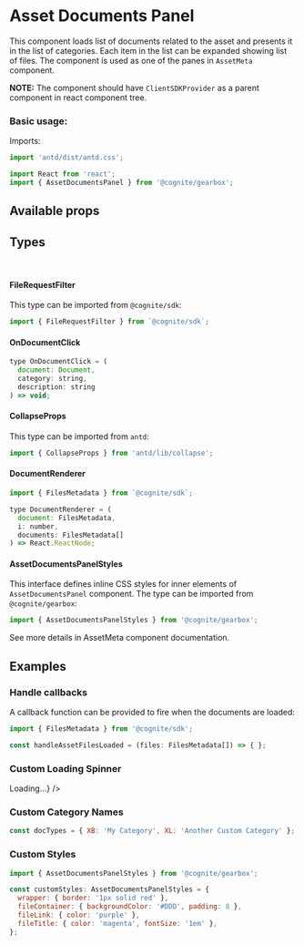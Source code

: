 
<Meta title="Assets/AssetDocumentsPanel" decorators={decorators} />

 # Asset Documents Panel

This component loads list of documents related to the asset and presents it in the list of categories.
Each item in the list can be expanded showing list of files.
The component is used as one of the panes in `AssetMeta` component.

**NOTE:** The component should have `ClientSDKProvider` as a parent component in react component tree.

### Basic usage:

Imports:

```jsx
import 'antd/dist/antd.css';

import React from 'react';
import { AssetDocumentsPanel } from '@cognite/gearbox';
```

<Preview>
  <Story name="Basic Usage">
    <AssetDocumentsPanel assetId={4650652196144007} />
  </Story>
</Preview>

## Available props

<Props of={ComponentProps} />

## Types
<br/>
<h4>FileRequestFilter</h4>

This type can be imported from `@cognite/sdk`:

```jsx
import { FileRequestFilter } from `@cognite/sdk`;
```

#### OnDocumentClick


```jsx
type OnDocumentClick = (
  document: Document,
  category: string,
  description: string
) => void;
```

#### CollapseProps
This type can be imported from `antd`:

```jsx
import { CollapseProps } from 'antd/lib/collapse';
```

#### DocumentRenderer

```jsx
import { FilesMetadata } from `@cognite/sdk`;

type DocumentRenderer = (
  document: FilesMetadata,
  i: number,
  documents: FilesMetadata[]
) => React.ReactNode;

```

#### AssetDocumentsPanelStyles

This interface defines inline CSS styles for inner elements of `AssetDocumentsPanel` component.
The type can be imported from `@cognite/gearbox`:

```jsx
import { AssetDocumentsPanelStyles } from '@cognite/gearbox';
```

See more details in AssetMeta component documentation.

## Examples

### Handle callbacks

A callback function can be provided to fire when the documents are loaded:

```jsx
import { FilesMetadata } from '@cognite/sdk';

const handleAssetFilesLoaded = (files: FilesMetadata[]) => { };
```

<Preview>
  <Story name="Load callbacks">
    <AssetDocumentsPanel
      assetId={4650652196144007}
      onAssetFilesLoaded={handleAssetFilesLoaded}
    />
  </Story>
</Preview>

### Custom Loading Spinner

<Preview>
  <Story name="Custom Loading Spinner">
    <AssetDocumentsPanel
      assetId={4650652196144007}
      customSpinner={<div>Loading...</div>}
    />
  </Story>
</Preview>

### Custom Category Names

```jsx
const docTypes = { XB: 'My Category', XL: 'Another Custom Category' };
```

<Preview>
  <Story name="Custom Category Names">
    <AssetDocumentsPanel
      assetId={4650652196144007}
      docTypes={docTypes}
    />
  </Story>
</Preview>

### Custom Styles

```jsx
import { AssetDocumentsPanelStyles } from '@cognite/gearbox';

const customStyles: AssetDocumentsPanelStyles = {
  wrapper: { border: '1px solid red' },
  fileContainer: { backgroundColor: '#DDD', padding: 8 },
  fileLink: { color: 'purple' },
  fileTitle: { color: 'magenta', fontSize: '1em' },
};
```
<Preview>
  <Story name="Custom Styles">
  <AssetDocumentsPanel
      assetId={4650652196144007}
      styles={customStyle}
    />
  </Story>
</Preview>
